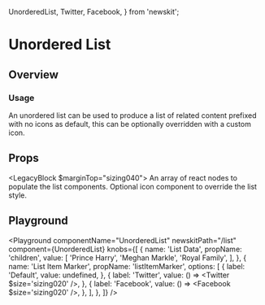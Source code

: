 
  UnorderedList,
  Twitter,
  Facebook,
} from 'newskit';


# Unordered List

## Overview

### Usage

An unordered list can be used to produce a list of related content prefixed with no icons as default, this can be optionally overridden with a custom icon.

## Props

<LegacyBlock $marginTop="sizing040">
  <Prop name="children" type="Array<React.ReactNode>">
    An array of react nodes to populate the list components.
  </Prop>
  <Prop name="listItemMarker" type="React.ComponentType<{}>">
    Optional icon component to override the list style.
  </Prop>
</LegacyBlock>

## Playground

<Playground
  componentName="UnorderedList"
  newskitPath="/list"
  component={UnorderedList}
  knobs={[
    {
      name: 'List Data',
      propName: 'children',
      value: [
        'Prince Harry',
        'Meghan Markle',
        'Royal Family',
      ],
    },
    {
      name: 'List Item Marker',
      propName: 'listItemMarker',
      options: [
        {
          label: 'Default',
          value: undefined,
        },
        {
          label: 'Twitter',
          value: () => <Twitter $size='sizing020' />,
        },
        {
          label: 'Facebook',
          value: () => <Facebook $size='sizing020' />,
        },
      ],
    },
  ]}
/>
